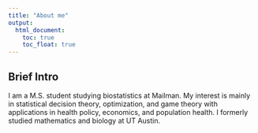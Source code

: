 ```yaml
---
title: "About me"
output: 
  html_document:
    toc: true
    toc_float: true
---
```


## Brief Intro

I am a M.S. student studying biostatistics at Mailman. My interest is mainly in statistical decision theory, optimization, and game theory with applications in health policy, economics, and population health. I formerly studied mathematics and biology at UT Austin.